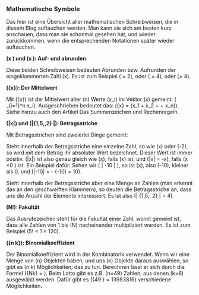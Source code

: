 ### Mathematische Symbole

Das hier ist eine Übersicht aller mathematischen Schreibweisen, die in diesem Blog auftauchen werden. Man kann sie sich am besten kurz anschauen, dass man sie schonmal gesehen hat, und wieder zurückkommen, wenn die entsprechenden Notationen später wieder auftauchen.

**\(\lceil x \rceil\) und \(\lfloor x \rfloor\): Auf- und abrunden**

Diese beiden Schreibweisen bedeuten Abrunden bzw. Aufrunden der eingeklammerten Zahl \(x\). Es ist zum Beispiel \(\lfloor 2.5 \rfloor = 2\), oder \(\lceil 4 \rceil = 4\), oder \(\lceil \pi \rceil = 4\).

**\(\bar{x}\): Der Mittelwert**

Mit \(\bar{x}\) ist der Mittelwert aller \(n\) Werte \(x_i\) im Vektor \(x\) gemeint: \(\frac{1}{n} \sum_{i=1}^n x_i\). Ausgeschrieben bedeutet das: \(\bar{x} = \frac{1}{n} (x_1 + x_2 + \ldots + x_n)\). Siehe hierzu auch den Artikel Das Summenzeichen und Rechenregeln.

**\(|x|\) und \(|\{1,5,\pi,2\} |\): Betragsstriche**

Mit Betragsstrichen sind zweierlei Dinge gemeint:

Steht innerhalb der Betragsstriche eine einzelne Zahl, so wie \(x\) oder \(-2\), so wird mit dem Betrag ihr absoluter Wert bezeichnet. Dieser Wert ist immer positiv. \(|x|\) ist also genau gleich wie \(x\), falls \(x\geq 0\) ist, und \(|x| = -x\), falls \(x <0 \) ist. Ein Beispiel dafür: Sehen wir \( | -10 | \), so ist \(x\), also \(-10\), kleiner als 0, und \(|-10| = - (-10) = 10\).

Steht innerhalb der Betragsstriche aber eine Menge an Zahlen (man erkennt das an den geschweiften Klammern), so deuten die Betragsstriche an, dass uns die Anzahl der Elemente interessiert. Es ist also \(| \{1,5,\pi, 2\} | = 4\).

**\(N!\): Fakultät**

Das Ausrufezeichen steht für die Fakultät einer Zahl, womit gemeint ist, dass alle Zahlen von 1 bis \(N\) nacheinander multipliziert werden. Es ist zum Beispiel \(5! = 1 \cdot 2 \cdot 3 \cdot 4 \cdot 5 = 120\).

**\({n \choose k}\): Binomialkoeffizient**

Der Binomialkoeffizient wird in der Kombinatorik verwendet. Wenn wir eine Menge von \(n\) Objekten haben, und uns \(k\) Objekte daraus auswählen, so gibt es \(n \choose k\) Möglichkeiten, das zu tun. Berechnen lässt er sich durch die Formel \({N\choose k} = \frac{N!}{(N-k)!\cdot k!}\). Beim Lotto gibt es z.B. \(n=49\) Zahlen, aus denen \(k=6\) ausgewählt werden. Dafür gibt es \({49 \choose 6} = 13983816\) verschiedene Möglichkeiten.